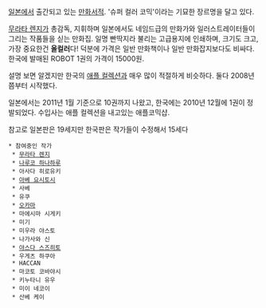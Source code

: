[[일본]]에서 출간되고 있는 [[만화]]서적. '슈퍼 컬러 코믹'이라는 기묘한 장르명을 달고 있다.

[[무라타 렌지]]가 총감독, 지휘하며 일본에서도 네임드급의 만화가와 일러스트레이터들이 그리는 작품들을 싣는 만화집. 일명 빤딱지라 불리는 고급용지에 인쇄하며, 크기도 크고, 가장 중요한건 '''올컬러'''다! 덕분에 가격은 일반 만화책이나 일반 만화잡지보다도 비싸다. 한국에 발매된 ROBOT 1권의 가격이 15000원.

설명 보면 알겠지만 한국의 [[애플 컬렉션]]과 매우 많이 적절하게 비슷하다. 둘다 2008년쯤부터 시작했다.

일본에서는 2011년 1월 기준으로 10권까지 나왔고, 한국에는 2010년 12월에 1권이 정발되었다. 수입사는 애플 컬렉션을 내고있는 애플코믹샵.

참고로 일본판은 19세지만 한국판은 작가들이 수정해서 15세다


 * 참여중인 작가
  * [[무라타 렌지]]
  * [[나루코 하나하루]]
  * 아사다 히로유키
  * [[아베 요시토시]]
  * 사베
  * 유쿠
  * [[오카마]]
  * 마에시마 시게키
  * 미기
  * 미우라 야스토
  * 나가사와 신
  * [[야스다 스즈히토]]
  * 우게츠 하쿠아
  * HACCAN
  * 마코토 코바야시
  * 키누타니 유우
  * 미이 네코이
  * 산베 케이
